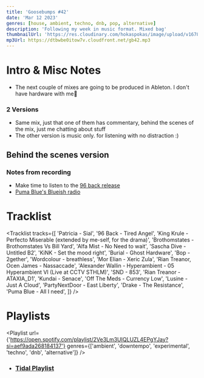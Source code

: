 ```yaml
---
title: 'Goosebumps #42'
date: 'Mar 12 2023'
genres: [house, ambient, techno, dnb, pop, alternative]
description: 'Following my week in music format. Mixed bag'
thumbnailUrl: 'https://res.cloudinary.com/hokaspokas/image/upload/v1678656587/goosebumpsfm/gb42.png'
mp3Url: https://dtbwbe0itow7v.cloudfront.net/gb42.mp3
---
```


# Intro & Misc Notes

- The next couple of mixes are going to be produced in Ableton. I don't have hardware with me🥲

### 2 Versions

- Same mix, just that one of them has commentary, behind the scenes of the mix, just me chatting about stuff
- The other version is music only. for listening with no distraction :)

## Behind the scenes version

### Notes from recording

- Make time to listen to the [96 back release](https://open.spotify.com/album/6sloQB6cg23nsfiILwhH5G?si=f85ef2078306484b)
- [Puma Blue's Blueish radio](https://worldwidefm.net/search?q=blueish)

# Tracklist

<Tracklist
  tracks={[
    'Patricia - Sial',
    '96 Back - Tired Angel',
    'King Krule - Perfecto Miserable (extended by me-self, for the drama)',
    'Brothomstates - Brothomstates Vs Bill Yard',
    'Alfa Mist - No Need to wait',
    'Sascha Dive -Untitled B2',
    'KiNK - Set the mood right',
    'Burial - Ghost Hardware',
    'Bop - 2gether',
    'Wordcolour - breathless',
    'Mor Elian - Xeric Zula',
    'Rian Treanor, Ocen James - Nassaccade',
    'Alexander Wallin - Hyperambient - 05 Hyperambient VI (Live at CCTV STHLM)',
    'SND - 853',
    'Rian Treanor - ATAXIA_D1',
    'Kundai - Senace',
    'Off The Meds - Currency Low',
    'Lusine - Just A Cloud',
    'PartyNextDoor - East Liberty',
    'Drake - The Resistance',
    'Puma Blue - All I need',
  ]}
/>

# Playlists

<Playlist
  url={'https://open.spotify.com/playlist/2Ve3Lm3UIQLUZL4EPgYJay?si=aef9ada268184137'}
  genres={['ambient', 'downtempo', 'experimental', 'techno', 'dnb', 'alternative']}
/>
- ### [Tidal Playlist](https://tidal.com/browse/playlist/f4fbf301-d872-4c84-affe-37ef8901133e)
